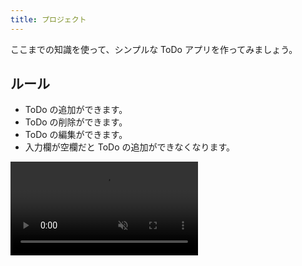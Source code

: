 ```yaml
---
title: プロジェクト
---
```



ここまでの知識を使って、シンプルな ToDo アプリを作ってみましょう。

## ルール

- ToDo の追加ができます。
- ToDo の削除ができます。
- ToDo の編集ができます。
- 入力欄が空欄だと ToDo の追加ができなくなります。

<video src={todoVideo} controls loop autoPlay muted />

## ヒント

いきなり作るのが難しい場合はタスクを分解してみましょう。今回はルールにもあるように

1. ToDo を追加できるようにする。
2. ToDo を削除できるようにする。
3. ToDo を編集できるようにする。
4. 空の ToDo を追加できないようにする。

の4つの仕事があるので、まず 1 からやっていきましょう。

## ステップ 1: ToDo を追加する

ひとまず ToDo の一覧、ToDo の入力欄、ToDo の追加ボタンが必要です。
`ul` 要素と `input` 要素と `button` 要素を使ってみましょう。

```html title=index.html
<!doctype html>
<html lang="ja">
  <head>
    <meta charset="utf-8" />
    <title>Title</title>
  </head>
  <body>
    <ul id="todo-list"></ul>
    <input id="todo-input" />
    <button id="add-button">追加</button>
    <script src="./script.js"></script>
  </body>
</html>
```

次に JavaScript ファイルを作成して追加ボタンを押したときの処理を記述しましょう。

```javascript title=script.js
const todoList = document.getElementById("todo-list");
const todoInput = document.getElementById("todo-input");
const addButton = document.getElementById("add-button");

addButton.onclick = () => {
  // 追加ボタンを押すと ToDo を 1 つ追加する
};
```

この時箇条書きの項目として新たに `li` 要素を追加する必要があります。
[`document.createElement` 関数](https://developer.mozilla.org/ja/docs/Web/API/Document/createElement) を使うと新しい要素を作成できます。
また、[`Node#appendChild` メソッド](https://developer.mozilla.org/ja/docs/Web/API/Node/appendChild) を用いることで既存の要素内に子要素を追加することができます。

```javascript
const li = document.createElement("li");
todoList.appendChild(li);
```

また、`HTMLInputElement#value` プロパティから入力欄への入力内容を取得できます。

```js
addButton.onclick = () => {
  console.log(todoInput.value);
  todoInput.value = "";
};
```

<Details summary='ステップ 1 の解答例'>

```html title=index.html
<!doctype html>
<html lang="ja">
  <head>
    <meta charset="utf-8" />
    <title>Title</title>
  </head>
  <body>
    <ul id="todo-list"></ul>
    <input id="todo-input" />
    <button id="add-button">追加</button>
    <script src="./script.js"></script>
  </body>
</html>
```

```javascript title=script.js
const todoList = document.getElementById("todo-list");
const todoInput = document.getElementById("todo-input");
const addButton = document.getElementById("add-button");

addButton.onclick = () => {
  const todoItem = document.createElement("li");
  const todoText = document.createElement("span");
  todoText.textContent = todoInput.value;
  todoInput.value = "";
  todoItem.appendChild(todoText);
  todoList.appendChild(todoItem);
};
```

<ViewSource url={import.meta.url} path="_samples/step1" />

</Details>

## ステップ 2: ToDo を削除する

次に削除ボタンを追加します。
[`document.createElement` 関数](https://developer.mozilla.org/ja/docs/Web/API/Document/createElement) で `button` 要素を生成し削除ボタンにしてから [`Node#appendChild` メソッド](https://developer.mozilla.org/ja/docs/Web/API/Node/appendChild) で要素内に追加しましょう。

削除ボタンを押すと `li` 要素が 1 つ消える機能を実装するためには、ある要素から子要素を取り除く [`Node#removeChild` メソッド](https://developer.mozilla.org/ja/docs/Web/API/Node/removeChild) を使います。

```javascript
// todoList から todoItem を取り除く
todoList.removeChild(todoItem);
```

<Details summary='ステップ 2 の解答例'>

```html title=index.html
<!doctype html>
<html lang="ja">
  <head>
    <meta charset="utf-8" />
    <title>Title</title>
  </head>
  <body>
    <ul id="todo-list"></ul>
    <input id="todo-input" />
    <button id="add-button">追加</button>
    <script src="./script.js"></script>
  </body>
</html>
```

```javascript title=script.js
const todoList = document.getElementById("todo-list");
const todoInput = document.getElementById("todo-input");
const addButton = document.getElementById("add-button");

addButton.onclick = () => {
  const todoItem = document.createElement("li");
  const todoText = document.createElement("span");
  const deleteButton = document.createElement("button");
  todoText.textContent = todoInput.value;
  todoInput.value = "";
  deleteButton.textContent = "削除";
  deleteButton.onclick = () => {
    todoList.removeChild(todoItem);
  };
  todoItem.appendChild(todoText);
  todoItem.appendChild(deleteButton);
  todoList.appendChild(todoItem);
};
```

<ViewSource url={import.meta.url} path="_samples/step2" />

</Details>

## ステップ 3: ToDo を編集する

編集ボタンをつけてみましょう。

編集ボタンが押されたときに ToDo のテキストを入力欄に、編集ボタンを確定ボタンに入れ替えます。
[`Node#replaceChild` メソッド](https://developer.mozilla.org/ja/docs/Web/API/Node/replaceChild) を使い、ある要素の子要素を別の要素にいれかえることができます。

```javascript
const confirmButton = document.createElement("button");
confirmButton.textContent = "確定";
// 編集ボタンを確定ボタンに入れ替え
todoItem.replaceChild(confirmButton, editButton);
```

<Details summary='ステップ 3 の解答例'>

```html title=index.html
<!doctype html>
<html lang="ja">
  <head>
    <meta charset="utf-8" />
    <title>Title</title>
  </head>
  <body>
    <ul id="todo-list"></ul>
    <input id="todo-input" />
    <button id="add-button">追加</button>
    <script src="./script.js"></script>
  </body>
</html>
```

```javascript title=script.js
const todoList = document.getElementById("todo-list");
const todoInput = document.getElementById("todo-input");
const addButton = document.getElementById("add-button");

addButton.onclick = () => {
  const todoItem = document.createElement("li");
  const todoText = document.createElement("span");
  const editButton = document.createElement("button");
  const deleteButton = document.createElement("button");
  todoText.textContent = todoInput.value;
  todoInput.value = "";
  editButton.textContent = "編集";
  editButton.onclick = () => {
    const input = document.createElement("input");
    const confirmButton = document.createElement("button");
    input.value = todoText.textContent;
    confirmButton.textContent = "確定";
    confirmButton.onclick = () => {
      todoText.textContent = input.value;
      todoItem.replaceChild(todoText, input);
      todoItem.replaceChild(editButton, confirmButton);
    };
    todoItem.replaceChild(input, todoText);
    todoItem.replaceChild(confirmButton, editButton);
  };
  deleteButton.textContent = "削除";
  deleteButton.onclick = () => {
    todoList.removeChild(todoItem);
  };
  todoItem.appendChild(todoText);
  todoItem.appendChild(editButton);
  todoItem.appendChild(deleteButton);
  todoList.appendChild(todoItem);
};
```

<ViewSource url={import.meta.url} path="_samples/step3" />

</Details>

## ステップ 4: 空の ToDo を入れさせない

[`HTMLButtonElement#disabled` プロパティ](https://developer.mozilla.org/ja/docs/Web/API/HTMLButtonElement/disabled) が `true` の時、ボタンはクリックを受け付けなくなります。
入力欄が空の時にこのプロパティを `true` に、それ以外の時は `false` にすることによって空のタスクの追加を防ぐことができます。
この時、入力欄に何かキー入力があるたびに入力欄が空かどうかを判定する必要があります。
[`HTMLElement#oninput` プロパティ](https://html.spec.whatwg.org/multipage/webappapis.html#handler-oninput) にイベントハンドラを登録すると、ユーザーによって要素に入力されたときに実行される関数を定めることができます。

```javascript
todoInput.oninput = () => {
  // 入力欄が空の時はボタンを押せないようにする
  addButton.disabled = todoInput.value === "";
};
```

## 解答

<Answer>

```html title=index.html
<!doctype html>
<html lang="ja">
  <head>
    <meta charset="utf-8" />
    <title>Title</title>
  </head>
  <body>
    <ul id="todo-list"></ul>
    <input id="todo-input" />
    <button id="add-button" disabled>追加</button>
    <script src="./script.js"></script>
  </body>
</html>
```

```javascript title=script.js
const todoList = document.getElementById("todo-list");
const todoInput = document.getElementById("todo-input");
const addButton = document.getElementById("add-button");
todoInput.oninput = () => {
  addButton.disabled = todoInput.value === "";
};

addButton.onclick = () => {
  addButton.disabled = true;
  const todoItem = document.createElement("li");
  const todoText = document.createElement("span");
  const editButton = document.createElement("button");
  const deleteButton = document.createElement("button");
  todoText.textContent = todoInput.value;
  todoInput.value = "";
  editButton.textContent = "編集";
  editButton.onclick = () => {
    const input = document.createElement("input");
    const confirmButton = document.createElement("button");
    input.value = todoText.textContent;
    input.oninput = () => {
      confirmButton.disabled = input.value === "";
    };
    confirmButton.textContent = "確定";
    confirmButton.onclick = () => {
      todoText.textContent = input.value;
      todoItem.replaceChild(todoText, input);
      todoItem.replaceChild(editButton, confirmButton);
    };
    todoItem.replaceChild(input, todoText);
    todoItem.replaceChild(confirmButton, editButton);
  };
  deleteButton.textContent = "削除";
  deleteButton.onclick = () => {
    todoList.removeChild(todoItem);
  };
  todoItem.appendChild(todoText);
  todoItem.appendChild(editButton);
  todoItem.appendChild(deleteButton);
  todoList.appendChild(todoItem);
};
```

<ViewSource url={import.meta.url} path="_samples/todo" />

</Answer>
